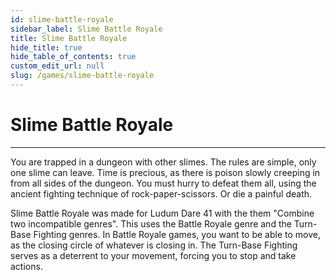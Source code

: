 ```yaml
---
id: slime-battle-royale
sidebar_label: Slime Battle Royale
title: Slime Battle Royale
hide_title: true
hide_table_of_contents: true
custom_edit_url: null
slug: /games/slime-battle-royale
---
```



# Slime Battle Royale
---  
<div class="game-trailer">
        <div class="player-wrapper">
            <ReactPlayer
                url='https://www.youtube.com/watch?v=nyeg6q8pIZ4'
                className='react-player'
                width='100%'
                height='100%' />
        </div>
</div>

You are trapped in a dungeon with other slimes. The rules are simple, only one slime can leave. Time is precious, as there is poison slowly creeping in from all sides of the dungeon. You must hurry to defeat them all, using the ancient fighting technique of rock-paper-scissors. Or die a painful death.

Slime Battle Royale was made for Ludum Dare 41 with the them "Combine two incompatible genres". This uses the Battle Royale genre and the Turn-Base Fighting genres. In Battle Royale games, you want to be able to move, as the closing circle of whatever is closing in. The Turn-Base Fighting serves as a deterrent to your movement, forcing you to stop and take actions.

<div class="block">
    <div class="block-platforms">
        <div class="platform">
            <a href="https://manbeardgames.itch.io/slime-battle-royale" target="_blank">
                <div class="platform-badge itch-badge invert-badge-dark"></div>
            </a>
        </div>
        <div class="platform">
            <a href="https://ldjam.com/events/ludum-dare/41/slime-battle-royale" target="_blank">
                <div class="platform-badge ldjam-badge invert-badge-dark"></div>
            </a>
        </div>        
    </div>
</div>
